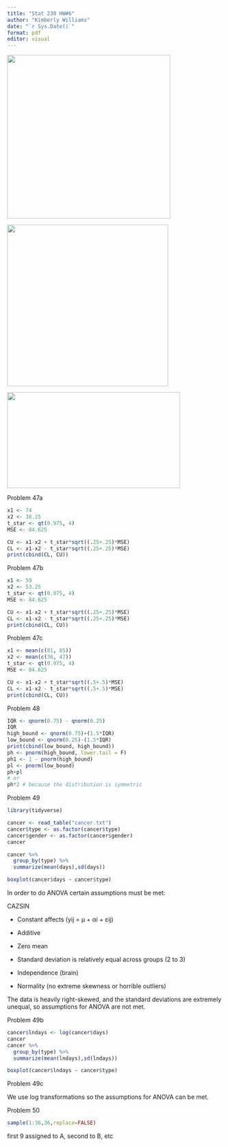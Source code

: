 ```yaml
---
title: "Stat 230 HW#6"
author: "Kimberly Williams"
date: "`r Sys.Date()`"
format: pdf
editor: visual
---
```


![](conf_int.png){fig-align="center" width="381"}

![](pop_data.png){fig-align="center" width="376"}

![](pop_ANOVA_table.png){fig-align="center" width="404" height="223"}

Problem 47a

```r
x1 <- 74
x2 <- 38.25
t_star <- qt(0.975, 4)
MSE <- 84.625

CU <- x1-x2 + t_star*sqrt((.25+.25)*MSE)
CL <- x1-x2 - t_star*sqrt((.25+.25)*MSE)
print(cbind(CL, CU))
```

Problem 47b

```r
x1 <- 59
x2 <- 53.25
t_star <- qt(0.975, 4)
MSE <- 84.625

CU <- x1-x2 + t_star*sqrt((.25+.25)*MSE)
CL <- x1-x2 - t_star*sqrt((.25+.25)*MSE)
print(cbind(CL, CU))
```

Problem 47c

```r
x1 <- mean(c(81, 85))
x2 <- mean(c(36, 47))
t_star <- qt(0.975, 4)
MSE <- 84.625

CU <- x1-x2 + t_star*sqrt((.5+.5)*MSE)
CL <- x1-x2 - t_star*sqrt((.5+.5)*MSE)
print(cbind(CL, CU))
```

Problem 48

```r
IQR <- qnorm(0.75) - qnorm(0.25)
IQR
high_bound <- qnorm(0.75)+(1.5*IQR)
low_bound <- qnorm(0.25)-(1.5*IQR)
print(cbind(low_bound, high_bound))
ph <- pnorm(high_bound, lower.tail = F)
ph1 <- 1 - pnorm(high_bound)
pl <- pnorm(low_bound)
ph+pl
# or 
ph*2 # because the distribution is symmetric
```

Problem 49

```r
library(tidyverse)
```

```r
cancer <- read_table("cancer.txt")
cancer$type <- as.factor(cancer$type)
cancer$gender <- as.factor(cancer$gender)
cancer
```

```r
cancer %>%
  group_by(type) %>%
  summarize(mean(days),sd(days))

boxplot(cancer$days ~ cancer$type)
```

In order to do ANOVA certain assumptions must be met:

CAZSIN

-   Constant affects (yij = µ + αi + εij)

-   Additive

-   Zero mean

-   Standard deviation is relatively equal across groups (2 to 3)

-   Independence (brain)

-   Normality (no extreme skewness or horrible outliers)

The data is heavily right-skewed, and the standard deviations are extremely unequal, so assumptions for ANOVA are not met.

Problem 49b

```r
cancer$lndays <- log(cancer$days)
cancer
cancer %>%
  group_by(type) %>%
  summarize(mean(lndays),sd(lndays))

boxplot(cancer$lndays ~ cancer$type)
```

Problem 49c

We use log transformations so the assumptions for ANOVA can be met.

Problem 50

```r
sample(1:36,36,replace=FALSE)
```

first 9 assigned to A, second to B, etc
